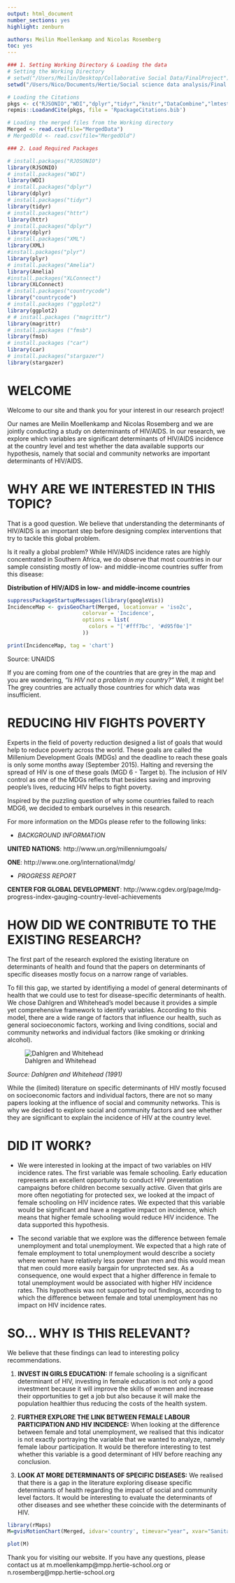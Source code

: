 ```yaml
---
output: html_document 
number_sections: yes
highlight: zenburn

authors: Meilin Moellenkamp and Nicolas Rosemberg
toc: yes
---
```



```r

### 1. Setting Working Directory & Loading the data
# Setting the Working Directory
# setwd("/Users/Meilin/Desktop/Collaborative Social Data/FinalProject")
setwd("/Users/Nico/Documents/Hertie/Social science data analysis/Final project/FinalProject")

# Loading the Citations
pkgs <- c("RJSONIO","WDI","dplyr","tidyr","knitr","DataCombine","lmtest","httr","XML","plyr","Amelia","XLConnect","countrycode","ggplot2","magrittr","fmsb","car","stargazer")
repmis::LoadandCite(pkgs, file = 'RpackageCitations.bib')

# Loading the merged files from the Working directory
Merged <- read.csv(file="MergedData")
# MergedOld <- read.csv(file="MergedOld")
```


```r

### 2. Load Required Packages

# install.packages("RJOSONIO")  
library(RJSONIO)
# install.packages("WDI")  
library(WDI)
# install.packages("dplyr")  
library(dplyr) 
# install.packages("tidyr")  
library(tidyr)
# install.packages("httr")  
library(httr) 
# install.packages("dplyr")  
library(dplyr)
# install.packages("XML")  
library(XML)
#install.packages("plyr")
library(plyr)
# install.packages("Amelia")  
library(Amelia) 
#install.packages("XLConnect")
library(XLConnect)    
# install.packages("countrycode")
library("countrycode")
# install.packages ("ggplot2")
library(ggplot2)
# # install.packages ("magrittr")
library(magrittr)
# install.packages ("fmsb")
library(fmsb)
# install.packages ("car")
library(car)
# install.packages("stargazer")
library(stargazer)

```

# WELCOME

Welcome to our site and thank you for your interest in our research project!

Our names are Meilin Moellenkamp and Nicolas Rosemberg and we are jointly conducting a study on  determinants of HIV/AIDS. In our research, we explore which variables are significant determinants of HIV/AIDS incidence at the country level and test whether the data available supports our hypothesis, namely that social and community networks are important determinants of HIV/AIDS.

# WHY ARE WE INTERESTED IN THIS TOPIC?  

That is a good question. We believe that understanding the determinants of HIV/AIDS is an important step before designing complex interventions that try to tackle this global problem. 

Is it really a global problem? While HIV/AIDS incidence rates are highly concentrated in Southern Africa, we do observe that most countries in our sample consisting mostly of low- and middle-income countries suffer from this disease:

**Distribution of HIV/AIDS in low- and middle-income countries**

```r
suppressPackageStartupMessages(library(googleVis))
IncidenceMap <- gvisGeoChart(Merged, locationvar = 'iso2c',
                        colorvar = 'Incidence',
                        options = list(
                          colors = "['#fff7bc', '#d95f0e']"
                        ))

print(IncidenceMap, tag = 'chart')
```
Source: UNAIDS 

If you are coming from one of the countries that are grey in the map and you are wondering, *"Is HIV not a problem in my country?"* Well, it might be! The grey countries are actually those countries for which data was insufficient. 

# REDUCING HIV FIGHTS POVERTY

Experts in the field of poverty reduction designed a list of goals that would help to reduce poverty across the world. These goals are called the Millenium Development Goals (MDGs) and the deadline to reach these goals is only some months away (September 2015). Halting and reversing the spread of HIV is one of these goals (MGD 6 - Target b). The inclusion of HIV control as one of the MDGs reflects that besides saving and improving people's lives, reducing HIV helps to fight poverty. 

Inspired by the puzzling question of why some countries failed to reach MDG6, we decided to embark ourselves in this research.

For more information on the MDGs please refer to the following links:


- *BACKGROUND INFORMATION*

**UNITED NATIONS**: http://www.un.org/millenniumgoals/

**ONE**: http://www.one.org/international/mdg/

- *PROGRESS REPORT*

**CENTER FOR GLOBAL DEVELOPMENT**: http://www.cgdev.org/page/mdg-progress-index-gauging-country-level-achievements


# HOW DID WE CONTRIBUTE TO THE EXISTING RESEARCH?

The first part of the research explored the existing literature on determinants of health and found that the papers on determinants of specific diseases mostly focus on a narrow range of variables. 

To fill this gap, we started by identifiying a model of general determinants of health that we could use to test for disease-specific determinants of health. We chose Dahlgren and Whitehead's model because it provides a simple yet comprehensive framework to identify variables. According to this model, there are a wide range of factors that influence our health, such as general socioeconomic factors, working and living conditions, social and community networks and individual factors (like smoking or drinking alcohol).

![Dahlgren and Whitehead](Dahlgren.png)

*Source: Dahlgren and Whitehead (1991)*

While the (limited) literature on specific determinants of HIV mostly focused on socioeconomic factors and individual factors, there are not so many papers looking at the influence of social and community networks. This is why we decided to explore social and community factors and see whether they are significant to explain the incidence of HIV at the country level.


# DID IT WORK?

- We were interested in looking at the impact of two variables on HIV incidence rates. The first variable was female schooling. Early education represents an excellent opportunity to conduct HIV preventation campaigns before children become sexually active. Given that girls are more often negotiating for protected sex, we looked at the impact of female schooling on HIV incidence rates. We expected that this variable would be significant and have a negative impact on incidence, which means that higher female schooling would reduce HIV incidence. The data supported this hypothesis.

- The second variable that we explore was the difference between female unemployment and total unemployment. We expected that a high rate of female employment to total unemployment would describe a society where women have relatively less power than men and this would mean that men could more easily bargain for unprotected sex. As a consequence, one would expect that a higher difference in female to total unemployment would be associated with higher HIV incidence rates. This hypothesis was not supported by out findings, according to which the difference between female and total unemployment has no impact on HIV incidence rates.

# SO... WHY IS THIS RELEVANT?

We believe that these findings can lead to interesting policy recommendations. 

1. **INVEST IN GIRLS EDUCATION:** If female schooling is a significant determinant of HIV, investing in female education is not only a good investment because it will improve the skills of women and increase their opportunities to get a job but also because it will make the population healthier thus reducing the costs of the health system.

2. **FURTHER EXPLORE THE LINK BETWEEN FEMALE LABOUR PARTICIPATION AND HIV INCIDENCE:** When looking at the difference between female and total unemployment, we realised that this indicator is not exactly portraying the variable that we wanted to analyze, namely female labour participation. It would be therefore interesting to test whether this variable is a good determinant of HIV before reaching any conclusion.

3. **LOOK AT MORE DETERMINANTS OF SPECIFIC DISEASES:** We realised that there is a gap in the literature exploring disease specific determinants of health regarding the impact of social and community level factors. It would be interesting to evaluate the determinants of other diseases and see whether these coincide with the determinants of HIV.

```r
library(rMaps)
M=gvisMotionChart(Merged, idvar='country', timevar="year", xvar="Sanitation", yvar="Incidence", sizevar="Population",  options=list(width=700, height=600), chartid="World Bank")

plot(M)
```




Thank you for visiting our website. If you have any questions, please contact us at m.moellenkamp@mpp.hertie-school.org or n.rosemberg@mpp.hertie-school.org